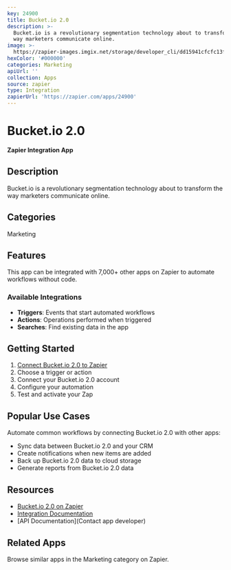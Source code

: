 ```yaml
---
key: 24900
title: Bucket.io 2.0
description: >-
  Bucket.io is a revolutionary segmentation technology about to transform the
  way marketers communicate online.
image: >-
  https://zapier-images.imgix.net/storage/developer_cli/dd15941cfcfc13f02b29707cbdefdafc.png?auto=format%2Ccompress&ixlib=python-3.0.0&q=50
hexColor: '#000000'
categories: Marketing
apiUrl: ''
collection: Apps
source: zapier
type: Integration
zapierUrl: 'https://zapier.com/apps/24900'
---
```

# Bucket.io 2.0

**Zapier Integration App**

## Description

Bucket.io is a revolutionary segmentation technology about to transform the way marketers communicate online.

## Categories

Marketing

## Features

This app can be integrated with 7,000+ other apps on Zapier to automate workflows without code.

### Available Integrations

- **Triggers**: Events that start automated workflows
- **Actions**: Operations performed when triggered
- **Searches**: Find existing data in the app

## Getting Started

1. [Connect Bucket.io 2.0 to Zapier](https://zapier.com/apps/24900)
2. Choose a trigger or action
3. Connect your Bucket.io 2.0 account
4. Configure your automation
5. Test and activate your Zap

## Popular Use Cases

Automate common workflows by connecting Bucket.io 2.0 with other apps:

- Sync data between Bucket.io 2.0 and your CRM
- Create notifications when new items are added
- Back up Bucket.io 2.0 data to cloud storage
- Generate reports from Bucket.io 2.0 data

## Resources

- [Bucket.io 2.0 on Zapier](https://zapier.com/apps/24900)
- [Integration Documentation](https://zapier.com/apps/24900/integrations)
- [API Documentation](Contact app developer)

## Related Apps

Browse similar apps in the Marketing category on Zapier.
